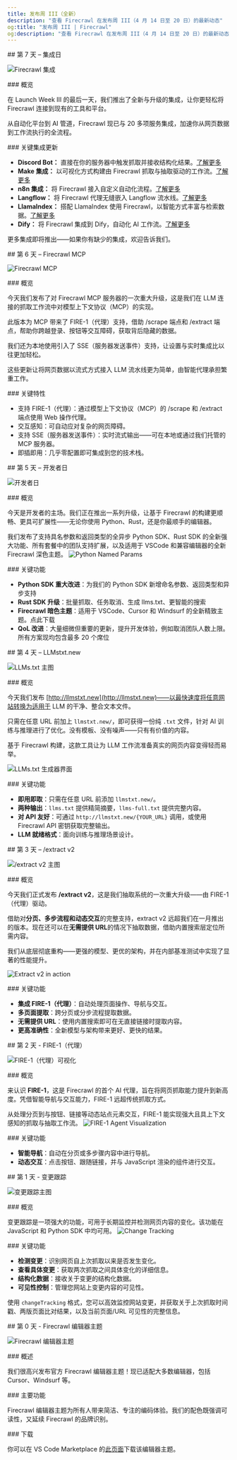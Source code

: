 ```yaml
---
title: 发布周 III（全新）
description: "查看 Firecrawl 在发布周 III（4 月 14 日至 20 日）的最新动态"
og:title: "发布周 III | Firecrawl"
og:description: "查看 Firecrawl 在发布周 III（4 月 14 日至 20 日）的最新动态"
---
```


<div id="day-7-integration-day">
  ## 第 7 天 – 集成日
</div>

![Firecrawl 集成](/images/launch-week/lw3-d7-1.webp)

<div id="overview">
  ### 概览
</div>

在 Launch Week III 的最后一天，我们推出了全新与升级的集成，让你更轻松将 Firecrawl 连接到现有的工具和平台。

从自动化平台到 AI 管道，Firecrawl 现已与 20 多项服务集成，加速你从网页数据到工作流执行的全流程。

<div id="key-integration-updates">
  ### 关键集成更新
</div>

- **Discord Bot：** 直接在你的服务器中触发抓取并接收结构化结果。[了解更多](https://github.com/mendableai/firecrawl-discord-bot)
- **Make 集成：** 以可视化方式构建由 Firecrawl 抓取与抽取驱动的工作流。[了解更多](https://www.make.com/en/integrations/firecrawl)
- **n8n 集成：** 将 Firecrawl 接入自定义自动化流程。[了解更多](https://n8n.io/)
- **Langflow：** 将 Firecrawl 代理无缝嵌入 Langflow 流水线。[了解更多](https://docs.langflow.org/)
- **LlamaIndex：** 搭配 LlamaIndex 使用 Firecrawl，以智能方式丰富与检索数据。[了解更多](https://www.llamaindex.ai/)
- **Dify：** 将 Firecrawl 集成到 Dify，自动化 AI 工作流。[了解更多](https://dify.ai/)

更多集成即将推出——如果你有缺少的集成，欢迎告诉我们。

<div id="day-6-firecrawl-mcp">
  ## 第 6 天 – Firecrawl MCP
</div>

![Firecrawl MCP](/images/launch-week/lw3-d6-1.webp)

<div id="overview">
  ### 概览
</div>

今天我们发布了对 Firecrawl MCP 服务器的一次重大升级，这是我们在 LLM 连接的抓取工作流中对模型上下文协议（MCP）的实现。

此版本为 MCP 带来了 FIRE-1（代理）支持，借助 /scrape 端点和 /extract 端点，帮助你跨越登录、按钮等交互障碍，获取背后隐藏的数据。

我们还为本地使用引入了 SSE（服务器发送事件）支持，让设置与实时集成比以往更加轻松。

这些更新让将网页数据以流式方式接入 LLM 流水线更为简单，由智能代理承担繁重工作。

<div id="key-features">
  ### 关键特性
</div>

* 支持 FIRE-1（代理）：通过模型上下文协议（MCP）的 /scrape 和 /extract 端点使用 Web 操作代理。
* 交互感知：可自动应对复杂的网页障碍。
* 支持 SSE（服务器发送事件）：实时流式输出——可在本地或通过我们托管的 MCP 服务器。
* 即插即用：几乎零配置即可集成到您的技术栈。

<div id="day-5-developer-day">
  ## 第 5 天 – 开发者日
</div>

![开发者日](/images/launch-week/lw3-d5-1.webp)

<div id="overview">
  ### 概览
</div>

今天是开发者的主场。我们正在推出一系列升级，让基于 Firecrawl 的构建更顺畅、更具可扩展性——无论你使用 Python、Rust，还是你最顺手的编辑器。

我们发布了支持具名参数和返回类型的全异步 Python SDK、Rust SDK 的全新强大功能、所有套餐中的团队支持扩展，以及适用于 VSCode 和兼容编辑器的全新 Firecrawl 深色主题。
![Python Named Params](/images/launch-week/lw3-d5-3.webp)

<div id="key-features">
  ### 关键功能
</div>

- **Python SDK 重大改进**：为我们的 Python SDK 新增命名参数、返回类型和异步支持
- **Rust SDK 升级**：批量抓取、任务取消、生成 llms.txt、更智能的搜索
- **Firecrawl 暗色主题**：适用于 VSCode、Cursor 和 Windsurf 的全新精致主题。点此下载
- **QoL 改进**：大量细微但重要的更新，提升开发体验，例如取消团队人数上限。所有方案现均包含最多 20 个席位

<div id="day-4-llmstxtnew">
  ## 第 4 天 – LLMstxt.new
</div>

![LLMs.txt 主图](/images/launch-week/lw3-d4-1.webp)

<div id="overview">
  ### 概览
</div>

今天我们发布 [http://llmstxt.new](http://llmstxt.new)——以最快速度将任意网站转换为适用于 LLM 的干净、整合文本文件。

只需在任意 URL 前加上 `llmstxt.new/`，即可获得一份纯 `.txt` 文件，针对 AI 训练与推理进行了优化。没有模板、没有噪声——只有有价值的内容。

基于 Firecrawl 构建，这款工具让为 LLM 工作流准备真实的网页内容变得轻而易举。

![LLMs.txt 生成器界面](/images/launch-week/lw3-d4-2.webp)

<div id="key-features">
  ### 关键功能
</div>

- **即用即取**：只需在任意 URL 前添加 `llmstxt.new/`。  
- **两种输出**：`llms.txt` 提供精简摘要，`llms-full.txt` 提供完整内容。  
- **对 API 友好**：可通过 `http://llmstxt.new/{YOUR_URL}` 调用，或使用 Firecrawl API 密钥获取完整输出。  
- **LLM 就绪格式**：面向训练与推理场景设计。  

<div id="day-3-extract-v2">
  ## 第 3 天 – /extract v2
</div>

![/extract v2 主图](/images/launch-week/lw3-d3-l.webp)

<div id="overview">
  ### 概览
</div>

今天我们正式发布 **/extract v2**，这是我们抽取系统的一次重大升级——由 FIRE-1（代理）驱动。

借助对**分页、多步流程和动态交互**的完整支持，extract v2 远超我们在一月推出的版本。现在还可以在**无需提供 URL**的情况下抽取数据，借助内置搜索层定位所需内容。

我们从底层彻底重构——更强的模型、更优的架构，并在内部基准测试中实现了显著的性能提升。

![Extract v2 in action](/images/launch-week/lw3-d3-2.webp)

<div id="key-features">
  ### 关键功能
</div>

- **集成 FIRE-1（代理）**：自动处理页面操作、导航与交互。  
- **多页面提取**：跨分页或分步流程提取数据。  
- **无需提供 URL**：使用内置搜索即可在无直接链接时提取内容。  
- **更高准确性**：全新模型与架构带来更好、更快的结果。  

<div id="day-2-fire-1-agent">
  ## 第 2 天 - FIRE-1（代理）
</div>

![FIRE-1（代理）可视化](/images/launch-week/lw3d2-1.webp)

<div id="overview">
  ### 概览
</div>

来认识 **FIRE-1**，这是 Firecrawl 的首个 AI 代理，旨在将网页抓取能力提升到新高度。凭借智能导航与交互能力，FIRE-1 远超传统抓取方式。

从处理分页到与按钮、链接等动态站点元素交互，FIRE-1 能实现强大且具上下文感知的抓取与抽取工作流。
![FIRE-1 Agent Visualization](/images/launch-week/lw3-d2-4.webp)

<div id="key-features">
  ### 关键功能
</div>

- **智能导航**：自动在分页或多步骤内容中进行导航。
- **动态交互**：点击按钮、跟随链接，并与 JavaScript 渲染的组件进行交互。

<div id="day-1-change-tracking">
  ## 第 1 天 - 变更跟踪
</div>

![变更跟踪主图](/images/launch-week/lw3d1.webp)

<div id="overview">
  ### 概览
</div>

变更跟踪是一项强大的功能，可用于长期监控并检测网页内容的变化。该功能在 JavaScript 和 Python SDK 中均可用。
![Change Tracking](/images/launch-week/lw3d12.webp)

<div id="key-features">
  ### 关键功能
</div>

- **检测变更**：识别网页自上次抓取以来是否发生变化。
- **查看具体变更**：获取两次抓取之间具体变化的详细信息。
- **结构化数据**：接收关于变更的结构化数据。
- **可见性控制**：管理您网站上变更内容的可见性。

使用 `changeTracking` 格式，您可以高效监控网站变更，并获取关于上次抓取时间戳、两版页面比对结果，以及当前页面/URL 可见性的完整信息。

<div id="day-0-firecrawl-editor-theme">
  ## 第 0 天 - Firecrawl 编辑器主题
</div>

![Firecrawl 编辑器主题](/images/launch-week/lw3d0.webp)

<div id="overview">
  ### 概述
</div>

我们很高兴发布官方 Firecrawl 编辑器主题！现已适配大多数编辑器，包括 Cursor、Windsurf 等。

<div id="key-features">
  ### 主要功能
</div>

Firecrawl 编辑器主题为所有人带来简洁、专注的编码体验。我们的配色既强调可读性，又延续 Firecrawl 的品牌识别。

<div id="download">
  ### 下载
</div>

你可以在 VS Code Marketplace 的[此页面](https://firecrawl.link/lw3-editor-theme)下载该编辑器主题。